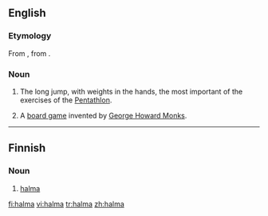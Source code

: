 ==English==

===Etymology===
From {{NL.}}, from {{etyl|grc|en}} {{term|ἅλμα||tr=halma|lang=grc|leap}}.
{{etystub}}

===Noun===
{{wikipedia}}
{{en-noun}}

# {{sports|Ancient Greece}} The long jump, with weights in the hands, the most important of the exercises of the [[w:Pentathlon|Pentathlon]].
# {{board game}} A [[board game]] invented by [[w:George Howard Monks|George Howard Monks]].

----

==Finnish==

===Noun===
{{fi-noun}}

# {{board game|lang=fi}} [[#English|halma]]

[[fi:halma]]
[[vi:halma]]
[[tr:halma]]
[[zh:halma]]